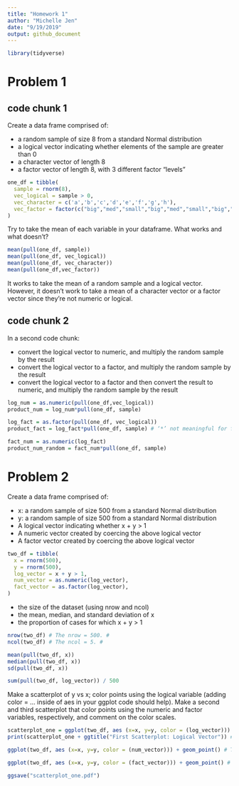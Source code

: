 ```yaml
---
title: "Homework 1"
author: "Michelle Jen"
date: "9/19/2019"
output: github_document
---
```

```r
library(tidyverse)
```

# Problem 1
## code chunk 1

Create a data frame comprised of:

* a random sample of size 8 from a standard Normal distribution
* a logical vector indicating whether elements of the sample are greater than 0
* a character vector of length 8
* a factor vector of length 8, with 3 different factor “levels”

```r
one_df = tibble(
  sample = rnorm(8),
  vec_logical = sample > 0,
  vec_character = c('a','b','c','d','e','f','g','h'),
  vec_factor = factor(c("big","med","small","big","med","small","big","small"))
)
```

Try to take the mean of each variable in your dataframe. What works and what doesn’t?

```r
mean(pull(one_df, sample))
mean(pull(one_df, vec_logical))
mean(pull(one_df, vec_character))
mean(pull(one_df,vec_factor))
```
It works to take the mean of a random sample and a logical vector. However, it doesn't work to take a mean of a character vector or a factor vector since they're not numeric or logical. 

## code chunk 2

In a second code chunk:

* convert the logical vector to numeric, and multiply the random sample by the result
* convert the logical vector to a factor, and multiply the random sample by the result
* convert the logical vector to a factor and then convert the result to numeric, and multiply the random sample by the result

```r
log_num = as.numeric(pull(one_df,vec_logical))
product_num = log_num*pull(one_df, sample)

log_fact = as.factor(pull(one_df, vec_logical))
product_fact = log_fact*pull(one_df, sample) # ‘*’ not meaningful for factors. This makes sense since the factor vector did not yield a mean.#

fact_num = as.numeric(log_fact)
product_num_random = fact_num*pull(one_df, sample)
```

# Problem 2

Create a data frame comprised of:

* x: a random sample of size 500 from a standard Normal distribution
* y: a random sample of size 500 from a standard Normal distribution
* A logical vector indicating whether x + y > 1
* A numeric vector created by coercing the above logical vector
* A factor vector created by coercing the above logical vector

```r
two_df = tibble(
  x = rnorm(500),
  y = rnorm(500),
  log_vector = x + y > 1,
  num_vector = as.numeric(log_vector),
  fact_vector = as.factor(log_vector),
)
```

* the size of the dataset (using nrow and ncol) 
* the mean, median, and standard deviation of x 
* the proportion of cases for which x + y > 1

```r
nrow(two_df) # The nrow = 500. #
ncol(two_df) # The ncol = 5. #

mean(pull(two_df, x))
median(pull(two_df, x))
sd(pull(two_df, x))

sum(pull(two_df, log_vector)) / 500
```

Make a scatterplot of y vs x; color points using the logical variable (adding color = ... inside of aes in your ggplot code should help). Make a second and third scatterplot that color points using the numeric and factor variables, respectively, and comment on the color scales.

```r
scatterplot_one = ggplot(two_df, aes (x=x, y=y, color = (log_vector))) + geom_point()
print(scatterplot_one + ggtitle("First Scatterplot: Logical Vector")) # The red represents when the logical vector is false, that is x + y =< 1. The blue represents when the logical vector is true, that is x + y > 1. #

ggplot(two_df, aes (x=x, y=y, color = (num_vector))) + geom_point() # The darker blue represents when the numeric vector is false, that is x + y =<. The lighter blue represents when the numeric factor is true, that is x + y > 1.The scale is continuous since it's a numeric vector but values are either 1 or 0 (true or false) so theren't any colors in between#

ggplot(two_df, aes (x=x, y=y, color = (fact_vector))) + geom_point() # The red represents when the factor vector is false, that is x + y =< 1. The blue represents when the factor vector is true, that is x + y > 1. #

ggsave("scatterplot_one.pdf")
```

